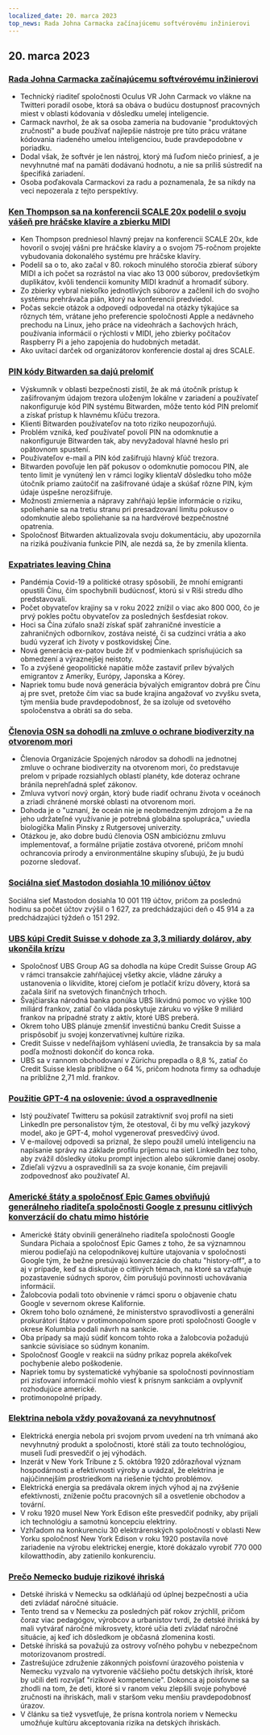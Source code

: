 ```yaml
---
localized_date: 20. marca 2023
top_news: Rada Johna Carmacka začínajúcemu softvérovému inžinierovi
---
```










<CallToAction />

<Steps>

## 20. marca 2023

### [Rada Johna Carmacka začínajúcemu softvérovému inžinierovi](https://twitter.com/ID_AA_Carmack/status/1637087219591659520?ref=hackernewsgpt.com)

- Technický riaditeľ spoločnosti Oculus VR John Carmack vo vlákne na Twitteri poradil osobe, ktorá sa obáva o budúcu dostupnosť pracovných miest v oblasti kódovania v dôsledku umelej inteligencie.
- Carmack navrhol, že ak sa osoba zameria na budovanie "produktových zručností" a bude používať najlepšie nástroje pre túto prácu vrátane kódovania riadeného umelou inteligenciou, bude pravdepodobne v poriadku.
- Dodal však, že softvér je len nástroj, ktorý má ľuďom niečo priniesť, a je nevyhnutné mať na pamäti dodávanú hodnotu, a nie sa príliš sústrediť na špecifiká zariadení.
- Osoba poďakovala Carmackovi za radu a poznamenala, že sa nikdy na veci nepozerala z tejto perspektívy.

### [Ken Thompson sa na konferencii SCALE 20x podelil o svoju vášeň pre hráčske klavíre a zbierku MIDI](https://www.youtube.com/watch?v=kaandEt_pKw&ref=hackernewsgpt.com)

- Ken Thompson predniesol hlavný prejav na konferencii SCALE 20x, kde hovoril o svojej vášni pre hráčske klavíry a o svojom 75-ročnom projekte vybudovania dokonalého systému pre hráčske klavíry.
- Podelil sa o to, ako začal v 80. rokoch minulého storočia zbierať súbory MIDI a ich počet sa rozrástol na viac ako 13 000 súborov, predovšetkým duplikátov, kvôli tendencii komunity MIDI kradnúť a hromadiť súbory.
- Zo zbierky vybral niekoľko jednotlivých súborov a začlenil ich do svojho systému prehrávača pián, ktorý na konferencii predviedol.
- Počas sekcie otázok a odpovedí odpovedal na otázky týkajúce sa rôznych tém, vrátane jeho preferencie spoločnosti Apple a nedávneho prechodu na Linux, jeho práce na videohrách a šachových hrách, používania informácií o rýchlosti v MIDI, jeho zbierky počítačov Raspberry Pi a jeho zapojenia do hudobných metadát.
- Ako uvítací darček od organizátorov konferencie dostal aj dres SCALE.

### [PIN kódy Bitwarden sa dajú prelomiť](https://ambiso.github.io/bitwarden-pin/?ref=hackernewsgpt.com)

- Výskumník v oblasti bezpečnosti zistil, že ak má útočník prístup k zašifrovaným údajom trezora uloženým lokálne v zariadení a používateľ nakonfiguruje kód PIN systému Bitwarden, môže tento kód PIN prelomiť a získať prístup k hlavnému kľúču trezora.
- Klienti Bitwarden používateľov na toto riziko neupozorňujú.
- Problém vzniká, keď používateľ povolí PIN na odomknutie a nakonfiguruje Bitwarden tak, aby nevyžadoval hlavné heslo pri opätovnom spustení.
- Používateľov e-mail a PIN kód zašifrujú hlavný kľúč trezora.
- Bitwarden povoľuje len päť pokusov o odomknutie pomocou PIN, ale tento limit je vynútený len v rámci logiky klientaV dôsledku toho môže útočník priamo zaútočiť na zašifrované údaje a skúšať rôzne PIN, kým údaje úspešne nerozšifruje.
- Možnosti zmiernenia a nápravy zahŕňajú lepšie informácie o riziku, spoliehanie sa na tretiu stranu pri presadzovaní limitu pokusov o odomknutie alebo spoliehanie sa na hardvérové bezpečnostné opatrenia.
- Spoločnosť Bitwarden aktualizovala svoju dokumentáciu, aby upozornila na riziká používania funkcie PIN, ale nezdá sa, že by zmenila klienta.

### [Expatriates leaving China](https://www.persuasion.community/p/leaving-china?ref=hackernewsgpt.com)

- Pandémia Covid-19 a politické otrasy spôsobili, že mnohí emigranti opustili Čínu, čím spochybnili budúcnosť, ktorú si v Ríši stredu dlho predstavovali.
- Počet obyvateľov krajiny sa v roku 2022 znížil o viac ako 800 000, čo je prvý pokles počtu obyvateľov za posledných šesťdesiat rokov.
- Hoci sa Čína zúfalo snaží získať späť zahraničné investície a zahraničných odborníkov, zostáva neisté, či sa cudzinci vrátia a ako budú vyzerať ich životy v postkovidskej Číne.
- Nová generácia ex-patov bude žiť v podmienkach sprísňujúcich sa obmedzení a výraznejšej neistoty.
- To a zvýšené geopolitické napätie môže zastaviť prílev bývalých emigrantov z Ameriky, Európy, Japonska a Kórey.
- Napriek tomu bude nová generácia bývalých emigrantov dobrá pre Čínu aj pre svet, pretože čím viac sa bude krajina angažovať vo zvyšku sveta, tým menšia bude pravdepodobnosť, že sa izoluje od svetového spoločenstva a obráti sa do seba.

### [Členovia OSN sa dohodli na zmluve o ochrane biodiverzity na otvorenom mori](https://apnews.com/article/un-oceans-biodiversity-treaty-0b024fa07e8c1947236d8b8491ebf92c?ref=hackernewsgpt.com)

- Členovia Organizácie Spojených národov sa dohodli na jednotnej zmluve o ochrane biodiverzity na otvorenom mori, čo predstavuje prelom v prípade rozsiahlych oblastí planéty, kde doteraz ochrane bránila neprehľadná spleť zákonov.
- Zmluva vytvorí nový orgán, ktorý bude riadiť ochranu života v oceánoch a zriadi chránené morské oblasti na otvorenom mori.
- Dohoda je o "uznaní, že oceán nie je neobmedzeným zdrojom a že na jeho udržateľné využívanie je potrebná globálna spolupráca," uviedla biologička Malin Pinsky z Rutgersovej univerzity.
- Otázkou je, ako dobre budú členovia OSN ambicióznu zmluvu implementovať, a formálne prijatie zostáva otvorené, pričom mnohí ochrancovia prírody a environmentálne skupiny sľubujú, že ju budú pozorne sledovať.

### [Sociálna sieť Mastodon dosiahla 10 miliónov účtov](https://mastodon.social/@mastodonusercount/110051957865629817?ref=hackernewsgpt.com)

Sociálna sieť Mastodon dosiahla 10 001 119 účtov, pričom za poslednú hodinu sa počet účtov zvýšil o 1 627, za predchádzajúci deň o 45 914 a za predchádzajúci týždeň o 151 292.

### [UBS kúpi Credit Suisse v dohode za 3,3 miliardy dolárov, aby ukončila krízu](https://www.bloomberg.com/news/articles/2023-03-19/ubs-agrees-to-buy-credit-suisse-in-historic-deal-to-end-crisis?ref=hackernewsgpt.com)

- Spoločnosť UBS Group AG sa dohodla na kúpe Credit Suisse Group AG v rámci transakcie zahŕňajúcej všetky akcie, vládne záruky a ustanovenia o likvidite, ktorej cieľom je potlačiť krízu dôvery, ktorá sa začala šíriť na svetových finančných trhoch.
- Švajčiarska národná banka ponúka UBS likvidnú pomoc vo výške 100 miliárd frankov, zatiaľ čo vláda poskytuje záruku vo výške 9 miliárd frankov na prípadné straty z aktív, ktoré UBS preberá.
- Okrem toho UBS plánuje zmenšiť investičnú banku Credit Suisse a prispôsobiť ju svojej konzervatívnej kultúre rizika.
- Credit Suisse v nedeľňajšom vyhlásení uviedla, že transakcia by sa mala podľa možnosti dokončiť do konca roka.
- UBS sa v rannom obchodovaní v Zürichu prepadla o 8,8 %, zatiaľ čo Credit Suisse klesla približne o 64 %, pričom hodnota firmy sa odhaduje na približne 2,71 mld. frankov.

### [Použitie GPT-4 na oslovenie: úvod a ospravedlnenie](https://twitter.com/brdskggs/status/1637114268876144640?ref=hackernewsgpt.com)

- Istý používateľ Twitteru sa pokúsil zatraktívniť svoj profil na sieti LinkedIn pre personalistov tým, že otestoval, či by mu veľký jazykový model, ako je GPT-4, mohol vygenerovať presvedčivý úvod.
- V e-mailovej odpovedi sa priznal, že slepo použil umelú inteligenciu na napísanie správy na základe profilu príjemcu na sieti LinkedIn bez toho, aby zvážil dôsledky útoku prompt injection alebo súkromie danej osoby.
- Zdieľali výzvu a ospravedlnili sa za svoje konanie, čím prejavili zodpovednosť ako používateľ AI.

### [Americké štáty a spoločnosť Epic Games obviňujú generálneho riaditeľa spoločnosti Google z presunu citlivých konverzácií do chatu mimo histórie](http://www.fosspatents.com/2023/03/us-states-epic-games-others-accuse.html?ref=hackernewsgpt.com)

- Americké štáty obvinili generálneho riaditeľa spoločnosti Google Sundara Pichaia a spoločnosť Epic Games z toho, že sa významnou mierou podieľajú na celopodnikovej kultúre utajovania v spoločnosti Google tým, že bežne presúvajú konverzácie do chatu "history-off", a to aj v prípade, keď sa diskutuje o citlivých témach, na ktoré sa vzťahuje pozastavenie súdnych sporov, čím porušujú povinnosti uchovávania informácií.
- Žalobcovia podali toto obvinenie v rámci sporu o objavenie chatu Google v severnom okrese Kalifornie.
- Okrem toho bolo oznámené, že ministerstvo spravodlivosti a generálni prokurátori štátov v protimonopolnom spore proti spoločnosti Google v okrese Kolumbia podali návrh na sankcie.
- Oba prípady sa majú súdiť koncom tohto roka a žalobcovia požadujú sankcie súvisiace so súdnym konaním.
- Spoločnosť Google v reakcii na súdny príkaz poprela akékoľvek pochybenie alebo poškodenie.
- Napriek tomu by systematické vyhýbanie sa spoločnosti povinnostiam pri zisťovaní informácií mohlo viesť k prísnym sankciám a ovplyvniť rozhodujúce americké.
- protimonopolné prípady.

### [Elektrina nebola vždy považovaná za nevyhnutnosť](https://www.smithsonianmag.com/smart-news/people-had-to-be-convinced-of-the-usefulness-of-electricity-21221094/?ref=hackernewsgpt.com)

- Elektrická energia nebola pri svojom prvom uvedení na trh vnímaná ako nevyhnutný produkt a spoločnosti, ktoré stáli za touto technológiou, museli ľudí presvedčiť o jej výhodách.
- Inzerát v New York Tribune z 5. októbra 1920 zdôrazňoval význam hospodárnosti a efektívnosti výroby a uvádzal, že elektrina je najúčinnejším prostriedkom na riešenie týchto problémov.
- Elektrická energia sa predávala okrem iných výhod aj na zvýšenie efektívnosti, zníženie počtu pracovných síl a osvetlenie obchodov a tovární.
- V roku 1920 musel New York Edison ešte presvedčiť podniky, aby prijali ich technológiu a samotnú koncepciu elektriny.
- Vzhľadom na konkurenciu 30 elektrárenských spoločností v oblasti New Yorku spoločnosť New York Edison v roku 1920 postavila nové zariadenie na výrobu elektrickej energie, ktoré dokázalo vyrobiť 770 000 kilowatthodín, aby zatienilo konkurenciu.

### [Prečo Nemecko buduje rizikové ihriská](https://www.theguardian.com/world/2021/oct/24/why-germany-is-building-risk-into-its-playgrounds?ref=hackernewsgpt.com)

- Detské ihriská v Nemecku sa odkláňajú od úplnej bezpečnosti a učia deti zvládať náročné situácie.
- Tento trend sa v Nemecku za posledných päť rokov zrýchlil, pričom čoraz viac pedagógov, výrobcov a urbanistov tvrdí, že detské ihriská by mali vytvárať náročné mikrosvety, ktoré učia deti zvládať náročné situácie, aj keď ich dôsledkom je občasná zlomenina kosti.
- Detské ihriská sa považujú za ostrovy voľného pohybu v nebezpečnom motorizovanom prostredí.
- Zastrešujúce združenie zákonných poisťovní úrazového poistenia v Nemecku vyzvalo na vytvorenie väčšieho počtu detských ihrísk, ktoré by učili deti rozvíjať "rizikové kompetencie". Dokonca aj poisťovne sa zhodli na tom, že deti, ktoré si v ranom veku zlepšili svoje pohybové zručnosti na ihriskách, mali v staršom veku menšiu pravdepodobnosť úrazov.
- V článku sa tiež vysvetľuje, že prísna kontrola noriem v Nemecku umožňuje kultúru akceptovania rizika na detských ihriskách.

</Steps>
